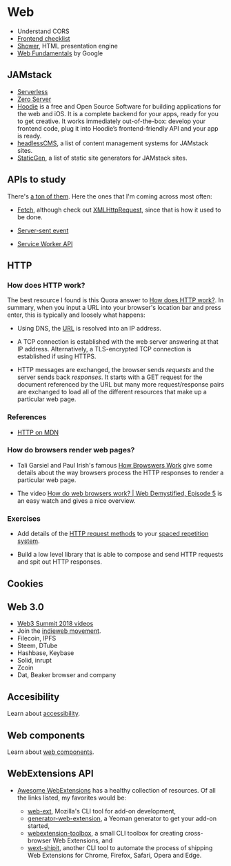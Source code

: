 # Web

- Understand CORS
- [Frontend checklist](https://frontendchecklist.io/)
- [Shower](https://github.com/shower/shower), HTML presentation engine
- [Web Fundamentals](https://developers.google.com/web/fundamentals/) by Google

## JAMstack

- [Serverless](https://serverless.com/)
- [Zero Server](https://zeroserver.io/)
- [Hoodie](http://hood.ie/intro/) is a free and Open Source Software for
  building applications for the web and iOS. It is a complete backend for your
  apps, ready for you to get creative. It works immediately out-of-the-box:
  develop your frontend code, plug it into Hoodie’s frontend-friendly API and your
  app is ready.
- [headlessCMS](https://headlesscms.org/), a list of content management systems
  for JAMstack sites.
- [StaticGen](https://www.staticgen.com/), a list of static site generators for
  JAMstack sites.

## APIs to study

There's [a ton of them](https://developer.mozilla.org/en-US/docs/Web/API). Here
the ones that I'm coming across most often:

- [Fetch](https://developer.mozilla.org/en-US/docs/Web/API/Fetch_API), although
  check out
  [XMLHttpRequest](https://developer.mozilla.org/en-US/docs/Web/API/XMLHttpRequest),
  since that is how it used to be done.

- [Server-sent
  event](https://developer.mozilla.org/en-US/docs/Web/API/Server-sent_events)

- [Service Worker
  API](https://developer.mozilla.org/en-US/docs/Web/API/Service_Worker_API)

## HTTP

### How does HTTP work?

The best resource I found is this Quora answer to [How does HTTP
work?](https://www.quora.com/How-does-HTTP-work/answer/Charles-Knouse-2). In
summary, when you input a URL into your browser's location bar and press enter,
this is typically and loosely what happens:

- Using DNS, the [URL](https://en.wikipedia.org/wiki/URL) is resolved into an IP
  address.

- A TCP connection is established with the web server answering at that IP
  address. Alternatively, a TLS-encrypted TCP connection is established if using
  HTTPS.

- HTTP messages are exchanged, the browser sends _requests_ and the server sends
  back _responses_. It starts with a GET request for the document referenced by
  the URL but many more request/response pairs are exchanged to load all of the
  different resources that make up a particular web page.

### References

- [HTTP on MDN](https://developer.mozilla.org/en-US/docs/Web/HTTP)

### How do browsers render web pages?

- Tali Garsiel and Paul Irish's famous [How Browswers
  Work](https://www.html5rocks.com/en/tutorials/internals/howbrowserswork/) give
  some details about the way browsers process the HTTP responses to render a
  particular web page.

- The video [How do web browsers work? | Web Demystified, Episode
  5](https://www.youtube.com/watch?v=uE3UPEK26U0) is an easy watch and gives a
  nice overview.

### Exercises

- Add details of the [HTTP request
  methods](https://developer.mozilla.org/en-US/docs/Web/HTTP/Methods) to your
  [spaced repetition system](https://apps.ankiweb.net/).

- Build a low level library that is able to compose and send HTTP requests and
  spit out HTTP responses.

## Cookies

## Web 3.0

- [Web3 Summit 2018 videos](https://2018.web3summit.com/video/)
- Join the [indieweb movement](https://indieweb.org/Getting_Started).
- Filecoin, IPFS
- Steem, DTube
- Hashbase, Keybase
- Solid, inrupt
- Zcoin
- Dat, Beaker browser and company

## Accesibility

Learn about
[accessibility](https://codeburst.io/seven-ways-to-make-your-web-app-more-accessible-411a8c716fcb).

## Web components

Learn about [web
components](https://codeburst.io/6-reasons-you-should-use-native-web-components-b45e18e069c2).

## WebExtensions API

- [Awesome WebExtensions](https://github.com/bfred-it/Awesome-WebExtensions) has
  a healthy collection of resources. Of all the links listed, my favorites would
  be:

  - [web-ext](https://github.com/mozilla/web-ext), Mozilla's CLI tool for add-on
    development,
  - [generator-web-extension](https://github.com/webextension-toolbox/generator-web-extension),
    a Yeoman generator to get your add-on started,
  - [webextension-toolbox](https://github.com/webextension-toolbox/webextension-toolbox),
    a small CLI toolbox for creating cross-browser Web Extensions, and
  - [wext-shipit](https://github.com/LinusU/wext-shipit), another CLI tool to
    automate the process of shipping Web Extensions for Chrome, Firefox, Safari,
    Opera and Edge.
